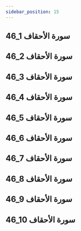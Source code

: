 ```yaml
---
sidebar_position: 15
---
```


## 46_1 سورة الأحقاف
<YouTube youTubeId='yyJ64qqrhQ0' />

## 46_2 سورة الأحقاف
<YouTube youTubeId='upEC3Ov0weI' />

## 46_3 سورة الأحقاف
<YouTube youTubeId='12P6ucFzxRI' />

## 46_4 سورة الأحقاف
<YouTube youTubeId='ZM9s0eGHZSY' />

## 46_5 سورة الأحقاف
<YouTube youTubeId='SeiSj743YYA' />

## 46_6 سورة الأحقاف
<YouTube youTubeId='_FHFpJS6n2c' />

## 46_7 سورة الأحقاف
<YouTube youTubeId='uEINFk7iYlI' />

## 46_8 سورة الأحقاف
<YouTube youTubeId='QfVfszxhYCk' />

## 46_9 سورة الأحقاف
<YouTube youTubeId='IC7E_6_mQus' />

## 46_10 سورة الأحقاف
<YouTube youTubeId='oQktObaHP-I' />

